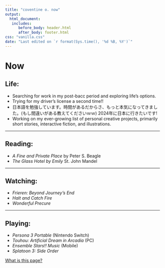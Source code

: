 ```yaml
---
title: "coventine o. now"
output: 
  html_document:
   includes:
      before_body: header.html
      after_body: footer.html
css: "vanilla.css"
date: "Last edited on `r format(Sys.time(), '%d %B, %Y')`"
---
```


# Now

## Life:
* Searching for work in my post-bacc period and exploring life's options.
* Trying for my driver's license a second time!!
* 日本語を勉強しています。時間があるだからさ、もっと本気になってきました。(もし間違いがある教えてくださいｗｗ) 2024年に日本に行きたいです!
* Working on my ever-growing list of personal creative projects, primarily short stories, interactive fiction, and illustrations.

---

## Reading:
* *A Fine and Private Place* by Peter S. Beagle
* *The Glass Hotel by Emily* St. John Mandel

---

## Watching:
* *Frieren: Beyond Journey's End*
* *Halt and Catch Fire*
* *Wonderful Precure*

---

## Playing:
* *Persona 3 Portable* (Nintendo Switch)
* *Touhou: Artificial Dream in Arcadia* (PC)
* *Ensemble Stars!! Music* (Mobile)
* *Splatoon 3: Side Order*

[What is this page?](https://nownownow.com/about)